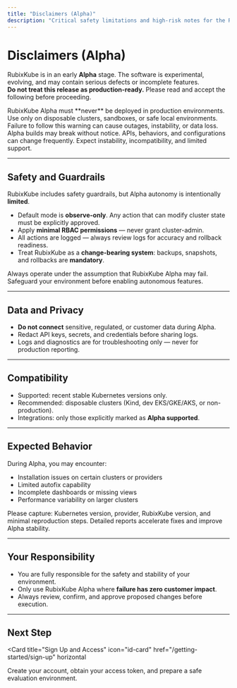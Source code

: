 ```yaml
---
title: "Disclaimers (Alpha)"
description: "Critical safety limitations and high-risk notes for the RubixKube early release."
---
```


# Disclaimers (Alpha)

RubixKube is in an early **Alpha** stage. The software is experimental, evolving, and may contain serious defects or incomplete features.  
**Do not treat this release as production-ready.** Please read and accept the following before proceeding.

<Callout type="danger" title="Not for production use">
  RubixKube Alpha must **never** be deployed in production environments.  
  Use only on disposable clusters, sandboxes, or safe local environments.  
  Failure to follow this warning can cause outages, instability, or data loss.
</Callout>

<Callout type="warning" title="Unstable and changing">
  Alpha builds may break without notice. APIs, behaviors, and configurations can change frequently.  
  Expect instability, incompatibility, and limited support.
</Callout>

---

## Safety and Guardrails

RubixKube includes safety guardrails, but Alpha autonomy is intentionally **limited**.

- Default mode is **observe-only**. Any action that can modify cluster state must be explicitly approved.  
- Apply **minimal RBAC permissions** — never grant cluster-admin.  
- All actions are logged — always review logs for accuracy and rollback readiness.  
- Treat RubixKube as a **change-bearing system**: backups, snapshots, and rollbacks are **mandatory**.

<Callout type="danger" title="Assume failure first">
  Always operate under the assumption that RubixKube Alpha may fail.  
  Safeguard your environment before enabling autonomous features.
</Callout>

---

## Data and Privacy

- **Do not connect** sensitive, regulated, or customer data during Alpha.  
- Redact API keys, secrets, and credentials before sharing logs.  
- Logs and diagnostics are for troubleshooting only — never for production reporting.  

---

## Compatibility

- Supported: recent stable Kubernetes versions only.  
- Recommended: disposable clusters (Kind, dev EKS/GKE/AKS, or non-production).  
- Integrations: only those explicitly marked as **Alpha supported**.  

---

## Expected Behavior

During Alpha, you may encounter:  

- Installation issues on certain clusters or providers  
- Limited autofix capability  
- Incomplete dashboards or missing views  
- Performance variability on larger clusters  

<Callout type="info" title="Reporting issues">
  Please capture: Kubernetes version, provider, RubixKube version, and minimal reproduction steps.  
  Detailed reports accelerate fixes and improve Alpha stability.
</Callout>

---

## Your Responsibility

- You are fully responsible for the safety and stability of your environment.  
- Only use RubixKube Alpha where **failure has zero customer impact**.  
- Always review, confirm, and approve proposed changes before execution.  

---

## Next Step

<Card
  title="Sign Up and Access"
  icon="id-card"
  href="/getting-started/sign-up"
  horizontal
>
  Create your account, obtain your access token, and prepare a safe evaluation environment.
</Card>
